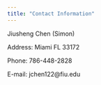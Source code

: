 ```yaml
---
title: "Contact Information"
---
```


Jiusheng Chen (Simon)

Address: Miami FL 33172

Phone: 786-448-2828

E-mail: jchen122@fiu.edu
 